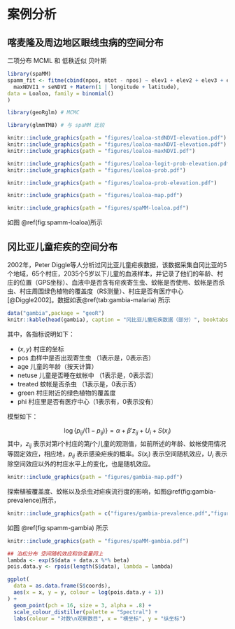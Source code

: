 # 案例分析 {#applications}

## 喀麦隆及周边地区眼线虫病的空间分布

二项分布 MCML 和 低秩近似 贝叶斯

```{r,eval=FALSE,echo=FALSE}
library(spaMM)
spamm_fit <- fitme(cbind(npos, ntot - npos) ~ elev1 + elev2 + elev3 + elev4 +
  maxNDVI1 + seNDVI + Matern(1 | longitude + latitude),
data = Loaloa, family = binomial()
)

library(geoRglm) # MCMC

library(glmmTMB) # 与 spaMM 比较
```



```{r,fig.cap="Loa loa 与植被的关系",eval=FALSE}
knitr::include_graphics(path = "figures/loaloa-stdNDVI-elevation.pdf")
knitr::include_graphics(path = "figures/loaloa-maxNDVI-elevation.pdf")
knitr::include_graphics(path = "figures/loaloa-maxNDVI.pdf")
```
```{r,fig.cap="Loa loa 观测到的流行度分布",eval=FALSE}
knitr::include_graphics(path = "figures/loaloa-logit-prob-elevation.pdf")
knitr::include_graphics(path = "figures/loaloa-prob.pdf")
```
```{r,fig.cap="Loa loa流行度与海拔的关系",eval=FALSE}
knitr::include_graphics(path = "figures/loaloa-prob-elevation.pdf")
```
```{r,fig.cap="Loa loa 流行度观测结果"}
knitr::include_graphics(path = "figures/loaloa-map.pdf")
```


```{r spamm-loaloa,fig.cap="Loa loa数据集上的预测结果"}
knitr::include_graphics(path = "figures/spaMM-loaloa.pdf")
```

如图 \@ref(fig:spamm-loaloa)所示


## 冈比亚儿童疟疾的空间分布

2002年，Peter Diggle等人分析过冈比亚儿童疟疾数据，该数据采集自冈比亚的5个地域，65个村庄，2035个5岁以下儿童的血液样本，并记录了他们的年龄、村庄的位置（GPS坐标）、血液中是否含有疟疾寄生虫、蚊帐是否使用、蚊帐是否杀虫、村庄周围绿色植物的覆盖度（RS测量）、村庄是否有医疗中心[@Diggle2002]。数据如表\@ref(tab:gambia-malaria) 所示

```{r gambia-malaria,echo=FALSE}
data("gambia",package = "geoR")
knitr::kable(head(gambia), caption = "冈比亚儿童疟疾数据（部分）", booktabs = TRUE)
```

其中，各指标说明如下：

- $(x,y)$ 村庄的坐标
- pos 血样中是否出现寄生虫 （1表示是，0表示否）
- age 儿童的年龄（按天计算）
- netuse 儿童是否睡在蚊帐中 （1表示是，0表示否）
- treated 蚊帐是否杀虫 （1表示是，0表示否）
- green 村庄附近的绿色植物的覆盖度
- phi 村庄里是否有医疗中心（1表示有，0表示没有）

模型如下：

$$\log\{p_{ij}/(1-p_{ij})\} = \alpha + \beta'z_{ij} + U_{i} + S(x_{i})$$
其中，$z_{ij}$ 表示对第$i$个村庄的第$j$个儿童的观测值，如前所述的年龄、蚊帐使用情况等固定效应，相应地，$p_{ij}$ 表示感染疟疾的概率。$S(x_{i})$ 表示空间随机效应，$U_{i}$ 表示除空间效应以外的村庄水平上的变化，也是随机效应。


```{r map-gambia,fig.cap="采样的村庄"}
knitr::include_graphics(path = "figures/gambia-map.pdf")
```

探索植被覆盖度、蚊帐以及杀虫对疟疾流行度的影响，如图\@ref(fig:gambia-prevalence)所示，

```{r gambia-prevalence, out.width='32.8%', fig.show='hold',fig.cap="疟疾流行度与村庄周围的植被覆盖度（左图），蚊帐与杀虫对疟疾流行度的影响（右图）"}
knitr::include_graphics(path = c("figures/gambia-prevalence.pdf","figures/gambia-bed-net.pdf"))
```


如图 \@ref(fig:spamm-gambia) 所示

```{r spamm-gambia,fig.cap="冈比亚儿童疟疾空间分布预测"}
knitr::include_graphics(path = "figures/spaMM-gambia.pdf")
```






```{r,eval=FALSE,echo=FALSE}
## 泊松分布 空间随机效应和协变量同上
lambda <- exp(S$data + data.x %*% beta)
pois.data.y <- rpois(length(S$data), lambda = lambda)

ggplot(
  data = as.data.frame(S$coords),
  aes(x = x, y = y, colour = log(pois.data.y + 1))
) +
  geom_point(pch = 16, size = 3, alpha = .8) +
  scale_colour_distiller(palette = "Spectral") +
  labs(colour = "对数\n观察数目", x = "横坐标", y = "纵坐标")
```
